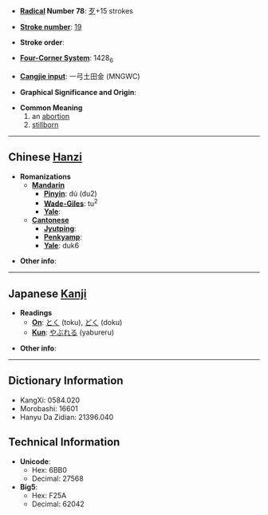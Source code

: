 * '''[[Wiktionary:Chinese radical index| Radical]] Number 78''': [[Wiktionary:Chinese radical index 歹|歹]]+15 strokes

* '''[[Wiktionary:Chinese total strokes index|Stroke number]]''': [[Wiktionary:Chinese total strokes index 19|19]]

* '''Stroke order''': 

* '''[[Wiktionary:Chinese four corner index|Four-Corner System]]''': 1428<sub>6</sub>

* '''[[Wiktionary:Chinese Cangjie index|Cangjie input]]''': 一弓土田金 (MNGWC)

* '''Graphical Significance and Origin''': 

* '''Common Meaning'''
*#an [[abortion]]
*# [[stillborn]]


----

== Chinese [[Hanzi]] ==

* '''Romanizations'''
** '''[[Mandarin]]'''
*** '''[[Pinyin]]''': dú (du2)
*** '''[[Wade-Giles]]''': tu<sup>2</sup>
*** '''[[Yale]]''': 
** '''[[Cantonese]]'''
*** '''[[Jyutping]]''':
*** '''[[Penkyamp]]''': 
*** '''[[Yale]]''': duk6

* '''Other info''': 

----

== Japanese [[Kanji]] ==

* '''Readings'''
** '''[[On]]''': [[とく]] (toku), [[どく]] (doku)
** '''[[Kun]]''': [[やぶれる]] (yabureru)

* '''Other info''':  

----

== Dictionary Information ==

* KangXi: 0584.020
* Morobashi: 16601
* Hanyu Da Zidian: 21396.040

== Technical Information ==

* '''Unicode''':
** Hex: 6BB0
** Decimal: 27568
* '''Big5''':
** Hex: F25A
** Decimal: 62042
